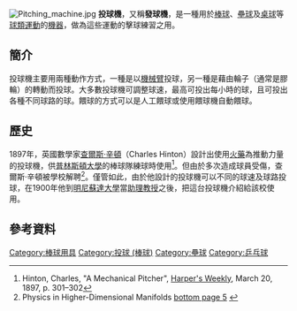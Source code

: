 [[File:Pitching_machine.jpg|thumb]]
'''投球機'''，又稱'''發球機'''，是一種用於[[棒球|棒球]]、[[壘球|壘球]]及[[桌球|桌球]]等[[球類運動|球類運動]]的[[機器|機器]]，做為這些運動的擊球練習之用。

==簡介==
投球機主要用兩種動作方式，一種是以[[機械臂|機械臂]]投球，另一種是藉由輪子（通常是膠輪）的轉動而投球。大多數投球機可調整球速，最高可投出每小時{{convert|160|km|mi}}的球，且可投出各種不同球路的球。餵球的方式可以是人工餵球或使用餵球機自動餵球。

==歷史==
1897年，英國數學家[[查爾斯·辛頓|查爾斯·辛頓]]（Charles Hinton）設計出使用[[火藥|火藥]]為推動力量的投球機，供[[普林斯頓大學|普林斯頓大學]]的棒球隊練球時使用<ref>Hinton, Charles, "A Mechanical Pitcher", [[Harper's_Weekly|Harper's Weekly]], March 20, 1897, p. 301–302</ref>。但由於多次造成球員受傷，查爾斯·辛頓被學校解聘<ref>Physics in Higher-Dimensional Manifolds [http://www.uwspace.uwaterloo.ca/bitstream/10012/1276/1/ssseahra2003.pdf bottom page 5] {{Wayback|url=http://www.uwspace.uwaterloo.ca/bitstream/10012/1276/1/ssseahra2003.pdf |date=20120309234951 }}</ref>。僅管如此，由於他設計的投球機可以不同的球速及球路投球，在1900年他到[[明尼蘇達大學|明尼蘇達大學]]當[[助理教授|助理教授]]之後，把這台投球機介紹給該校使用。

==參考資料==
{{reflist}}

{{commonscat|Pitching_machines}}
{{體育小作品}}

[[Category:棒球用具|Category:棒球用具]]
[[Category:投球_(棒球)|Category:投球 (棒球)]]
[[Category:壘球|Category:壘球]]
[[Category:乒乓球|Category:乒乓球]]
